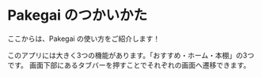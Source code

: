 # Pakegai のつかいかた

ここからは、Pakegai の使い方をご紹介します！

このアプリには大きく3つの機能があります。「おすすめ・ホーム・本棚」の3つです。
画面下部にあるタブバーを押すことでそれぞれの画面へ遷移できます。